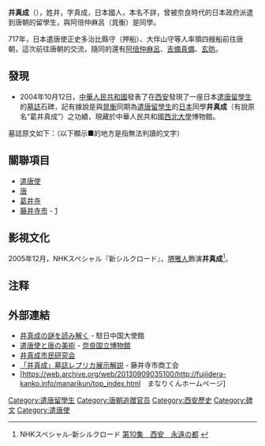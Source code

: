 '''井真成'''（{{bd|699年||734年|}}），姓井，字真成，日本國人，本名不詳，曾被奈良時代的日本政府派遣到唐朝的留學生，與阿倍仲麻呂（晁衡）是同學。

717年，日本遣唐使正史多治比縣守（押船）、大伴山守等人率領四艘船前往唐朝，這次前往唐朝的交流，隨同的還有[[阿倍仲麻呂|阿倍仲麻呂]]、[[吉備真備|吉備真備]]、[[玄昉|玄昉]]。

== 發現 ==
*2004年10月12日，[[中華人民共和國|中華人民共和國]]發表了在[[西安|西安]]發現了一座日本[[遣唐使|遣唐留學生]]的[[墓誌|墓誌]]石碑，記有據說是與[[晁衡|晁衡]]同期為[[遣唐使|遣唐留學生]]的[[日本|日本]]同學'''井真成'''（有說原名“葛井真成”）之功績，現藏於中華人民共和國[[西北大學|西北大學]]博物館。

;墓誌原文如下：（以下顯示■的地方是指無法判讀的文字）
{{Quotation|
贈[[尚衣奉御|尚衣奉御]]井公墓誌文并序<br />
公姓井字眞成國號日本才稱天縱故能<br />
■命遠邦馳騁上國蹈禮樂襲衣冠束帶<br />
■朝難與儔矣豈圖強學不倦聞道未終<br />
■遇移舟隙逢奔駟以開元廿二年正月<br />
■日乃終于官弟春秋卅六皇上<br />
■傷追崇有典詔贈尚衣奉御葬令官<br />
■卽以其年二月四日窆于萬年縣滻水<br />
■原禮也嗚呼素車曉引丹旐行哀嗟遠<br />
■兮頹暮日指窮郊兮悲夜臺其辭曰<br />
■乃天常哀茲遠方形旣埋于異土魂庶<br />
歸于故鄕
}}

== 關聯項目 ==
* [[遣唐使|遣唐使]]
* [[唐|唐]]
* [[葛井寺|葛井寺]]
* [[藤井寺市|藤井寺市]] - [http://www.city.fujiidera.lg.jp/9,12112,124.html]{{Wayback|url=http://www.city.fujiidera.lg.jp/9,12112,124.html |date=20130628040719 }}

==影視文化==
2005年12月，NHKスペシャル『新シルクロード』，[[堺雅人|堺雅人]]飾演'''井真成'''<ref>NHKスペシャル-新シルクロード [http://www.nhk.or.jp/silkroad/detail/10.html 第10集　西安　永遠の都] {{Wayback|url=http://www.nhk.or.jp/silkroad/detail/10.html |date=20041028083831 }}</ref>。

== 注释 ==
{{Reflist|2}}

== 外部連結==
* [https://web.archive.org/web/20080526150929/http://www.china-embassy.or.jp/jpn/xwdt/t193404.htm 井真成の謎を読み解く] - 駐日中国大使館 {{ja icon}}
* [https://web.archive.org/web/20080502160700/http://www.narahaku.go.jp/exhib/2005toku/kentoshi/kentoshi-1.htm 遣唐使と唐の美術] - [[奈良国立博物館|奈良国立博物館]]
* [https://web.archive.org/web/20060209100629/http://www.geocities.jp/imanarikenkyukai/ 井真成市民研究会]
* [https://web.archive.org/web/20160310200112/http://f-sukiyanen.or.jp/modules/contents01/index.php?cat_id=9 「井真成」墓誌レプリカ展示解説] - 藤井寺市商工会
* [https://web.archive.org/web/20130909035100/http://fujiidera-kanko.info/manarikun/top_index.html　まなりくんホームページ]

{{DEFAULTSORT:Sei Shinsei}}
[[Category:遣唐留學生|Category:遣唐留學生]]
[[Category:唐朝追赠官员|Category:唐朝追赠官员]]
[[Category:西安歷史|Category:西安歷史]]
[[Category:碑文|Category:碑文]]
[[Category:遣唐使|Category:遣唐使]]